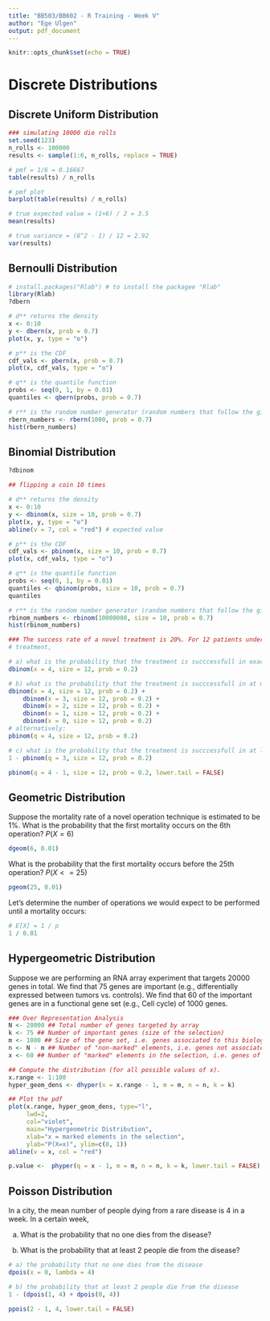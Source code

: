 ```yaml
---
title: "BB503/BB602 - R Training - Week V"
author: "Ege Ulgen"
output: pdf_document
---
```


```r
knitr::opts_chunk$set(echo = TRUE)
```

# Discrete Distributions

## Discrete Uniform Distribution

```r
### simulating 10000 die rolls
set.seed(123)
n_rolls <- 100000
results <- sample(1:6, n_rolls, replace = TRUE)

# pmf = 1/6 = 0.16667
table(results) / n_rolls

# pmf plot
barplot(table(results) / n_rolls)

# true expected value = (1+6) / 2 = 3.5
mean(results)

# true variance = (6^2 - 1) / 12 = 2.92
var(results)
```

## Bernoulli Distribution

```r
# install.packages("Rlab") # to install the packagee "Rlab"
library(Rlab)
?dbern

# d** returns the density 
x <- 0:10
y <- dbern(x, prob = 0.7)
plot(x, y, type = "o")

# p** is the CDF
cdf_vals <- pbern(x, prob = 0.7)
plot(x, cdf_vals, type = "o")

# q** is the quantile function
probs <- seq(0, 1, by = 0.01)
quantiles <- qbern(probs, prob = 0.7)  

# r** is the random number generator (random numbers that follow the given distribution)
rbern_numbers <- rbern(1000, prob = 0.7)
hist(rbern_numbers)
```

## Binomial Distribution

```r
?dbinom

## flipping a coin 10 times

# d** returns the density 
x <- 0:10
y <- dbinom(x, size = 10, prob = 0.7)
plot(x, y, type = "o")
abline(v = 7, col = "red") # expected value

# p** is the CDF
cdf_vals <- pbinom(x, size = 10, prob = 0.7)
plot(x, cdf_vals, type = "o")

# q** is the quantile function
probs <- seq(0, 1, by = 0.01)
quantiles <- qbinom(probs, size = 10, prob = 0.7)  
quantiles

# r** is the random number generator (random numbers that follow the given distribution)
rbinom_numbers <- rbinom(10000000, size = 10, prob = 0.7)
hist(rbinom_numbers)
```

```r
### The success rate of a novel treatment is 20%. For 12 patients undergoing the novel 
# treatment, 

# a) what is the probability that the treatment is succcessfull in exactly 4?
dbinom(x = 4, size = 12, prob = 0.2)

# b) what is the probability that the treatment is succcessfull in at most 4?
dbinom(x = 4, size = 12, prob = 0.2) +
    dbinom(x = 3, size = 12, prob = 0.2) +
    dbinom(x = 2, size = 12, prob = 0.2) +
    dbinom(x = 1, size = 12, prob = 0.2) +
    dbinom(x = 0, size = 12, prob = 0.2)
# alternatively:
pbinom(q = 4, size = 12, prob = 0.2)

# c) what is the probability that the treatment is succcessfull in at least 4?
1 - pbinom(q = 3, size = 12, prob = 0.2)

pbinom(q = 4 - 1, size = 12, prob = 0.2, lower.tail = FALSE)
```

## Geometric Distribution

Suppose the mortality rate of a novel operation technique is estimated to be 1%. What is the probability that the first mortality occurs on the 6th operation? $P(X=6)$

```r
dgeom(6, 0.01)
```

What is the probability that the first mortality occurs before the 25th operation? $P(X<=25)$

```r
pgeom(25, 0.01)
```

Let's determine the number of operations we would expect to be performed until a mortality occurs:

```r
# E[X] = 1 / p
1 / 0.01
```

## Hypergeometric Distribution

Suppose we are performing an RNA array experiment that targets 20000 genes in total. We find that 75 genes are important (e.g., differentially expressed between tumors vs. controls). We find that 60 of the important genes are in a functional gene set (e.g., Cell cycle) of 1000 genes.

```r
### Over Representation Analysis
N <- 20000 ## Total number of genes targeted by array
k <- 75 ## Number of important genes (size of the selection)
m <- 1000 ## Size of the gene set, i.e. genes associated to this biological process
n <- N - m ## Number of "non-marked" elements, i.e. genes not associated to this biological process
x <- 60 ## Number of "marked" elements in the selection, i.e. genes of the group of interest that are associated to this biological process

## Compute the distribution (for all possible values of x).
x.range <- 1:100
hyper_geom_dens <- dhyper(x = x.range - 1, m = m, n = n, k = k)

## Plot the pdf
plot(x.range, hyper_geom_dens, type="l", 
     lwd=2, 
     col="violet", 
     main="Hypergeometric Distribution", 
     xlab="x = marked elements in the selection", 
     ylab="P(X=x)", ylim=c(0, 1))
abline(v = x, col = "red")

p.value <-  phyper(q = x - 1, m = m, n = n, k = k, lower.tail = FALSE)
```

## Poisson Distribution

In a city, the mean number of people dying from a rare disease is 4 in a week. In a certain week,

a)  What is the probability that no one dies from the disease?

b)  What is the probability that at least 2 people die from the disease?

```r
# a) the probability that no one dies from the disease
dpois(x = 0, lambda = 4)

# b) the probability that at least 2 people die from the disease
1 - (dpois(1, 4) + dpois(0, 4))

ppois(2 - 1, 4, lower.tail = FALSE)
```
